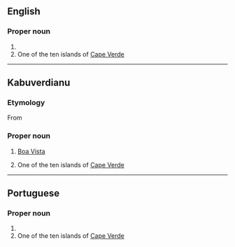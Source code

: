 ==English==

===Proper noun===
{{en-proper noun|head=Boa Vista}}

# {{place:state capital of Brazil|en|state=Roraima}}
# One of the ten islands of [[Cape Verde]]

----
==Kabuverdianu==
===Etymology===
From {{der|kea|pt|Boa Vista}}
===Proper noun===
{{head|kea|proper noun}}

# {{lb|kea|Boa Vista}} [[Boa Vista]]
# One of the ten islands of [[Cape Verde]]
{{topics|kea|Islands|Cape Verde}}
----
==Portuguese==

===Proper noun===
{{pt-proper noun|head=[[bom|Boa]] [[vista|Vista]]}}

# {{place:state capital of Brazil|pt|Boa Vista|state=Roraima}}
# One of the ten islands of [[Cape Verde]]